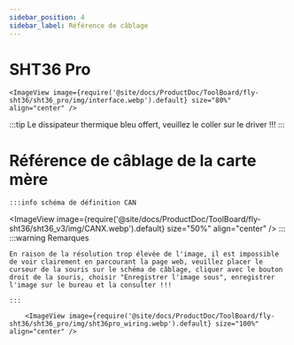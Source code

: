 ```yaml
---
sidebar_position: 4
sidebar_label: Référence de câblage
---
```


# SHT36 Pro


    <ImageView image={require('@site/docs/ProductDoc/ToolBoard/fly-sht36/sht36_pro/img/interface.webp').default} size="80%" align="center" />


:::tip
Le dissipateur thermique bleu offert, veuillez le coller sur le driver !!!
:::



# Référence de câblage de la carte mère
    :::info schéma de définition CAN
<ImageView image={require('@site/docs/ProductDoc/ToolBoard/fly-sht36/sht36_v3/img/CANX.webp').default} size="50%" align="center" />
    :::
    :::warning Remarques

    En raison de la résolution trop élevée de l'image, il est impossible de voir clairement en parcourant la page web, veuillez placer le curseur de la souris sur le schéma de câblage, cliquer avec le bouton droit de la souris, choisir "Enregistrer l'image sous", enregistrer l'image sur le bureau et la consulter !!!

    :::

        <ImageView image={require('@site/docs/ProductDoc/ToolBoard/fly-sht36/sht36_pro/img/sht36pro_wiring.webp').default} size="100%" align="center" />
